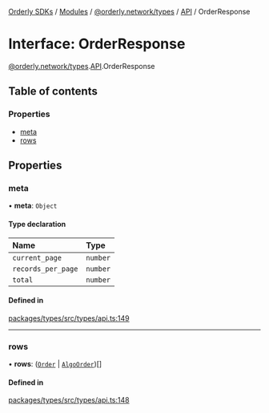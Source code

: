 [Orderly SDKs](./../README) / [Modules](./../modules) / [@orderly.network/types](./../modules/orderly_network_types) / [API](./../modules/orderly_network_types.API) / OrderResponse

# Interface: OrderResponse

[@orderly.network/types](./../modules/orderly_network_types).[API](./../modules/orderly_network_types.API).OrderResponse

## Table of contents

### Properties

- [meta](./orderly_network_types.API.OrderResponse#meta)
- [rows](./orderly_network_types.API.OrderResponse#rows)

## Properties

### meta

• **meta**: `Object`

#### Type declaration

| Name | Type |
| :------ | :------ |
| `current_page` | `number` |
| `records_per_page` | `number` |
| `total` | `number` |

#### Defined in

[packages/types/src/types/api.ts:149](https://github.com/OrderlyNetwork/js-sdk/blob/3b49bc1a/packages/types/src/types/api.ts#L149)

___

### rows

• **rows**: ([`Order`](./orderly_network_types.API.Order) \| [`AlgoOrder`](./orderly_network_types.API.AlgoOrder))[]

#### Defined in

[packages/types/src/types/api.ts:148](https://github.com/OrderlyNetwork/js-sdk/blob/3b49bc1a/packages/types/src/types/api.ts#L148)
